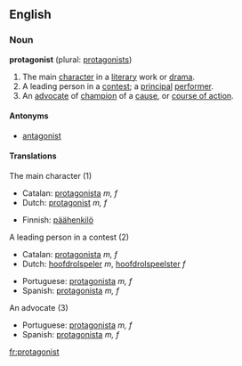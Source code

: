 ==English==

===Noun===
'''protagonist''' (plural: [[protagonists]])

# The main [[character]] in a [[literary]] work or [[drama]].
# A leading person in a [[contest]]; a [[principal]] [[performer]].
# An [[advocate]] of [[champion]] of a [[cause]], or [[course of action]].

====Antonyms====
*[[antagonist]]

====Translations====
;The main character (1)
{{top}}
*Catalan: [[protagonista]] ''m, f''
*Dutch: [[protagonist]] ''m, f''
{{mid}}
*Finnish: [[päähenkilö]]
{{bottom}}

;A leading person in a contest (2)
{{top}}
*Catalan: [[protagonista]] ''m, f''
*Dutch: [[hoofdrolspeler]] ''m'', [[hoofdrolspeelster]] ''f''
{{mid}}
*Portuguese: [[protagonista]] ''m, f''
*Spanish: [[protagonista]] ''m, f''
{{bottom}}	

;An advocate (3)
{{top}}
*Portuguese: [[protagonista]] ''m, f''
*Spanish: [[protagonista]] ''m, f''
{{mid}}
{{bottom}}

[[fr:protagonist]]